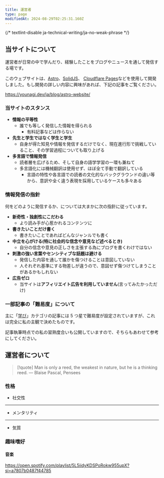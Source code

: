 ```yaml
---
title: 運営者
type: page
modifiedAt: 2024-08-29T02:25:31.160Z
---
```


{/* textlint-disable ja-technical-writing/ja-no-weak-phrase */}

## 当サイトについて

運営者が日常の中で学んだり、経験したことをブログやニュースを通して発信する場です。

このウェブサイトは、[Astro](https://astro.build/)、[SolidJS](https://www.solidjs.com/)、 [Cloudflare Pages](https://pages.cloudflare.com/)などを使用して開発しました。もし開発の詳しい内容に興味があれば、下記の記事をご覧ください。

https://younagi.dev/ja/blog/astro-website/

### 当サイトのスタンス

- **情報の平等性**
  - 誰でも等しく発信した情報を得られる
    - 有料記事などは作らない
- **先生と学生ではなく学生と学生**
  - 自身が得た知見や情報を発信するだけでなく、現在進行形で挑戦していること、その学習過程についても取り上げる
- **多言語で情報発信**
  - 読者層を広げるため、そして自身の語学学習の一環も兼ねて
  - 多言語化には機械翻訳は使用せず、ほぼ全て手動で翻訳している
    - 言語の特性や各言語での読者の文化的なバックグラウンドの違い等から、意訳や全く違う表現を採用しているケースも多々ある

### 情報発信の指針

何をどのように発信するか、については大まかに次の指針に従っています。

- **新奇性・独創性にこだわる**
  - より読み手が心惹かれるコンテンツに
- **書きたいことだけ書く**
  - 書きたいことであればどんなジャンルでも書く
- **中立を心がける(特に社会的な信念や意見など述べるとき)**
  - 自分の信念や意見の正しさを主張する為にブログを書くわけではない
- **刺激の強い言葉やセンシティブな話題は避ける**
  - 発信した内容を通して誰かを傷つけることは意図していない
  - 人それぞれ基準にする物差しが違うので、意図せず傷つけてしまうことがあるかもしれない
- **広告ゼロ**
  - 当サイトは**アフィリエイト広告を利用していません**(言ってみたかっただけ)

### 一部記事の「難易度」について

主に「[学び](https://younagi.dev/ja/blog/categories/learning/)」カテゴリの記事には 5 つ星で難易度が設定されていますが、これは完全に私の主観で決めたものです。

記事執筆時点での私の習熟度合いも公開していますので、そちらもあわせて参考にしてください。

## 運営者について

<Balloon
  direction="left"
  content="座右の銘はパスカルの「人間は考える葦である」です"
/>

> [!quote]
> Man is only a reed, the weakest in nature, but he is a thinking reed. ― Blaise Pascal, Pensees

### 性格

- 社交性

<StarRating method="spectrum" value={2} leftEnd="内向的" rightEnd="外向的" />

---

- メンタリティ

<StarRating
  method="spectrum"
  value={4}
  leftEnd="悲観主義"
  rightEnd="楽観主義"
/>

---

- 気質

<StarRating
  method="spectrum"
  value={1}
  leftEnd="ゼネラリスト"
  rightEnd="スペシャリスト"
/>

### 趣味嗜好

#### 音楽

https://open.spotify.com/playlist/5L5iidyKDSPoRokw955upX?si=a7807b0487f44785
